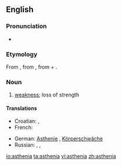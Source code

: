 {{was wotd|2007|September|22}}
==English==

===Pronunciation===
* {{audio|en-us-asthenia.ogg|Audio (US)}}
*: {{rhymes|iːniə}}

===Etymology===
From {{etyl|grc}} {{term|sc=polytonic|ἀσθένεια|tr=asthénia|lang=grc}}, from {{term|sc=polytonic|ἀσθενής|tr=asthenḗs||sick, weak|lang=grc}}, from {{term|sc=polytonic|ἀ-|tr=a||not, un-|lang=grc}} + {{term|sc=polytonic|σθένος|tr=thénos||strength|lang=grc}}.

===Noun===
{{en-noun|-}}

# {{medicine}} [[weakness]]; loss of strength

====Translations====
{{trans-top|loss of strength}}
* Croatian: {{t-|hr|astenija|f}}, {{t-|hr|slabost|f}}
* French: {{t+|fr|asthénie|f}}
{{trans-mid}}
* German: [[Asthenie]] {{f}}, [[Körperschwäche]] {{f}}
* Russian: {{t+|ru|слабость|tr=slabost'}}, {{t+|ru|астения|tr=asteniya}},  {{t|ru|бессилие|n}}
{{trans-bottom}}

[[io:asthenia]]
[[ta:asthenia]]
[[vi:asthenia]]
[[zh:asthenia]]